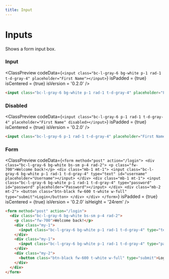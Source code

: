 ```yaml
---
title: Input
---
```



# Inputs

Shows a form input box.

### Input

<ClassPreview
  codeData={`
    <input class="bc-l-gray-6 bg-white p-1 rad-1 t-d-gray-4" placeholder="First Name"></input>
  `}
  isPadded = {true}
  isCentered = {true}
  isVersion = '0.2.0'
/>

```html
<input class="bc-l-gray-6 bg-white p-1 rad-1 t-d-gray-4" placeholder="First Name"></input>
```

### Disabled

<ClassPreview
  codeData={`
    <input class="bc-l-gray-6 p-1 rad-1 t-d-gray-4" placeholder="First Name" disabled></input>
  `}
  isPadded = {true}
  isCentered = {true}
  isVersion = '0.2.0'
/>

```html
<input class="bc-l-gray-6 p-1 rad-1 t-d-gray-4" placeholder="First Name" disabled></input>
```

### Form

<ClassPreview
  codeData={`
    <form method="post" action="/login">
      <div class="bc-l-gray-6 bg-white bs-sm p-4 rad-2">
        <p class="fw-700">Welcome back!</p>
        <div class="mb-1 mt-1">
          <input class="bc-l-gray-6 bg-white p-1 rad-1 t-d-gray-4" type="text" id="username" placeholder="Username"></input>
        </div>
        <div class="mb-1 mt-1">
          <input class="bc-l-gray-6 bg-white p-1 rad-1 t-d-gray-4" type="password" id="password" placeholder="Password"></input>
        </div>
        <div class="mb-2 mt-2">
          <button class="btn-black fw-600 t-white w-full" type="submit">Login</button>
        </div>
      </div>
    </form>
  `}
  isPadded = {true}
  isCentered = {true}
  isVersion = '0.2.0'
  isHeight = '24rem'
/>

```html
<form method="post" action="/login">
  <div class="bc-l-gray-6 bg-white bs-sm p-4 rad-2">
    <p class="fw-700">Welcome back!</p>
    <div class="my-1">
      <input class="bc-l-gray-6 bg-white p-1 rad-1 t-d-gray-4" type="text" id="username" placeholder="Username"></input>
    </div>
    <div class="my-1">
      <input class="bc-l-gray-6 bg-white p-1 rad-1 t-d-gray-4" type="password" id="password" placeholder="Password"></input>
    </div>
    <div class="my-2">
      <button class="btn-black fw-600 t-white w-full" type="submit">Login</button>
    </div>
  </div>
</form>
```
